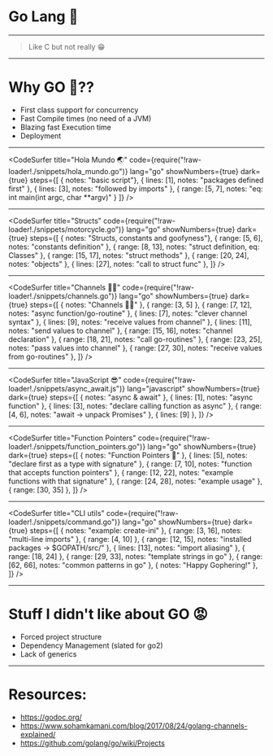 



<Head>
  <title>Go Lang 🥳</title>
</Head>

# Go Lang 🥳

---

> Like C but not really 😁

---


# Why GO 🤔??

<ul>
  <Appear>
    <li>First class support for concurrency</li>
    <li>Fast Compile times (no need of a JVM)</li>
    <li>Blazing fast Execution time</li>
    <li>Deployment</li>
  </Appear>
</ul>

---

<CodeSurfer
  title="Hola Mundo 🌏"
  code={require("!raw-loader!./snippets/hola_mundo.go")}
  lang="go"
  showNumbers={true}
  dark={true}
  steps={[
    { notes: "basic script"},
    { lines: [1], notes: "packages defined first" },
    { lines: [3], notes: "followed by imports" },
    { range: [5, 7], notes: "eq: int main(int argc, char **argv)" }
  ]}
/>

---


<CodeSurfer
  title="Structs"
  code={require("!raw-loader!./snippets/motorcycle.go")}
  lang="go"
  showNumbers={true}
  dark={true}
  steps={[
    { notes: "Structs, constants and goofyness"},
    { range: [5, 6], notes: "constants definition" },
    { range: [8, 13], notes: "struct definition, eq: Classes" },
    { range: [15, 17], notes: "struct methods" },
    { range: [20, 24], notes: "objects" },
    { lines: [27], notes: "call to struct func" },
  ]}
/>

---

<CodeSurfer
  title="Channels 🏊‍♂️"
  code={require("!raw-loader!./snippets/channels.go")}
  lang="go"
  showNumbers={true}
  dark={true}
  steps={[
    { notes: "Channels 🏊‍♂️" },
    { range: [3, 5] },
    { range: [7, 12], notes: "async function/go-routine" },
    { lines: [7], notes: "clever channel syntax" },
    { lines: [9], notes: "receive values from channel" },
    { lines: [11], notes: "send values to channel" },
    { range: [15, 16], notes: "channel declaration" },
    { range: [18, 21], notes: "call go-routines" },
    { range: [23, 25], notes: "pass values into channel" },
    { range: [27, 30], notes: "receive values from go-routines" },
  ]}
/>

---

<CodeSurfer
  title="JavaScript 😎"
  code={require("!raw-loader!./snippets/async_await.js")}
  lang="javascript"
  showNumbers={true}
  dark={true}
  steps={[
    { notes: "async & await" },
    { lines: [1], notes: "async function" },
    { lines: [3], notes: "declare calling function as async" },
    { range: [4, 6], notes: "await -> unpack Promises" },
    { lines: [9] },
  ]}
/>

---

<CodeSurfer
  title="Function Pointers"
  code={require("!raw-loader!./snippets/function_pointers.go")}
  lang="go"
  showNumbers={true}
  dark={true}
  steps={[
    { notes: "Function Pointers 🎯" },
    { lines: [5], notes: "declare first as a type with signature" },
    { range: [7, 10], notes: "function that accepts function pointers" },
    { range: [12, 22], notes: "example functions with that signature" },
    { range: [24, 28], notes: "example usage" },
    { range: [30, 35] },
  ]}
/>

---


<CodeSurfer
  title="CLI utils"
  code={require("!raw-loader!./snippets/command.go")}
  lang="go"
  showNumbers={true}
  dark={true}
  steps={[
    { notes: "example: create-ini" },
    { range: [3, 16], notes: "multi-line imports" },
    { range: [4, 10] },
    { range: [12, 15], notes: "installed packages -> $GOPATH/src/" },
    { lines: [13], notes: "import aliasing" },
    { range: [18, 24] },
    { range: [29, 33], notes: "template strings in go" },
    { range: [62, 66], notes: "common patterns in go" },
    { notes: "Happy Gophering!" },
  ]}
/>

---

# Stuff I didn't like about GO 😡

<ul>
  <Appear>
    <li>Forced project structure</li>
    <li>Dependency Management (slated for go2)</li>
    <li>Lack of generics</li>
  </Appear>
</ul>

---

# Resources:

- <https://godoc.org/>
- <https://www.sohamkamani.com/blog/2017/08/24/golang-channels-explained/>
- <https://github.com/golang/go/wiki/Projects>
